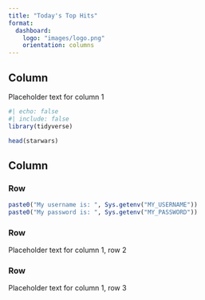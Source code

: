 ```yaml
---
title: "Today's Top Hits"
format:
  dashboard:
    logo: "images/logo.png"
    orientation: columns
---
```


## Column {width="35%"}

Placeholder text for column 1

```r
#| echo: false
#| include: false
library(tidyverse)
```

```r
head(starwars)
```

## Column {width="65%"}

### Row {height="10%"}

```r
paste0("My username is: ", Sys.getenv("MY_USERNAME"))
paste0("My password is: ", Sys.getenv("MY_PASSWORD"))

```


### Row {height="70%"}

Placeholder text for column 1, row 2

### Row {height="20%"}

Placeholder text for column 1, row 3